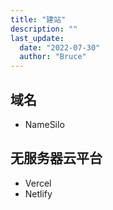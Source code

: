 ```yaml
---
title: "建站"
description: ""
last_update:
  date: "2022-07-30"
  author: "Bruce"
---
```



## 域名

- <HyperLink type="external" link="https://www.namesilo.com/">
    NameSilo
  </HyperLink>

## 无服务器云平台

- <HyperLink type="external" link="https://vercel.com/">
    Vercel
  </HyperLink>
- <HyperLink type="external" link="https://www.netlify.com/">
    Netlify
  </HyperLink>
